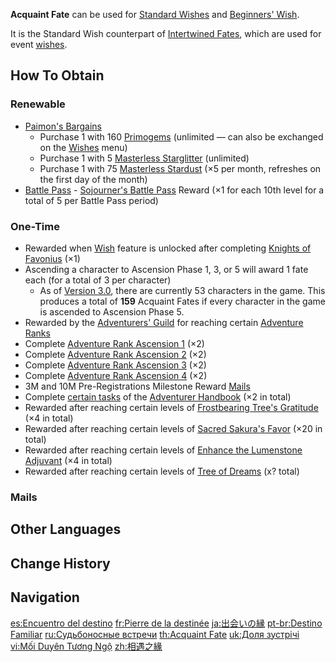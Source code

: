 {{Item Infobox
|id           = 000224
|image        = Item Acquaint Fate.png
|type         = Wishing Items
|invCategory  = Precious Items
|quality      = 5
|description  = A seed that lights up the night. No matter the distance apart, guided by the stone's glimmer, the fated will meet under the stars.
|source1      = [[Adventure Rank]] [[Adventure Rank/Adventurers' Guild Rewards|Rewards]]
|source2      = [[Paimon's Bargains]]
|source3      = [[Character#Ascensions|Ascending Characters]] to Ascension Phase 1/3/5
|source4      = [[Sojourner's Battle Pass]]
|source5      = 
}}
'''Acquaint Fate''' can be used for [[Wanderlust Invocation|Standard Wishes]] and [[Beginners' Wish]].

It is the Standard Wish counterpart of [[Intertwined Fate]]s, which are used for event [[wishes]].

==How To Obtain==
===Renewable===
*[[Paimon's Bargains]]
**Purchase 1 with 160 [[Primogem]]s (unlimited &mdash; can also be exchanged on the [[Wishes]] menu)
**Purchase 1 with 5 [[Masterless Starglitter]] (unlimited)
**Purchase 1 with 75 [[Masterless Stardust]] (×5 per month, refreshes on the first day of the month)
*[[Battle Pass]] - [[Sojourner's Battle Pass]] Reward (×1 for each 10th level for a total of 5 per Battle Pass period)

===One-Time===
*Rewarded when [[Wishes|Wish]] feature is unlocked after completing [[Knights of Favonius (Quest)|Knights of Favonius]] (×1)
*Ascending a character to Ascension Phase 1, 3, or 5 will award 1 fate each (for a total of 3 per character)
**As of [[Version 3.0]], there are currently 53 characters in the game. This produces a total of '''159''' Acquaint Fates if every character in the game is ascended to Ascension Phase 5.
*Rewarded by the [[Adventurers' Guild]] for reaching certain [[Adventure Rank]]s
*Complete [[Adventure Rank Ascension 1]] (×2)
*Complete [[Adventure Rank Ascension 2]] (×2)
*Complete [[Adventure Rank Ascension 2|Adventure Rank Ascension 3]] (×2)
*Complete [[Adventure Rank Ascension 4]] (×2)
*3M and 10M Pre-Registrations Milestone Reward [[Mail]]s
*Complete [[Adventurer Handbook/Chapter Rewards|certain tasks]] of the [[Adventurer Handbook]] (×2 in total)
*Rewarded after reaching certain levels of [[Frostbearing Tree's Gratitude]] (×4 in total)
*Rewarded after reaching certain levels of [[Sacred Sakura's Favor]] (×20 in total)
*Rewarded after reaching certain levels of [[Enhance the Lumenstone Adjuvant]] (×4 in total)
*Rewarded after reaching certain levels of [[Tree of Dreams]] (x? total)

===Mails===
{{Mail Attachments by Category List}}

==Other Languages==
{{Other Languages
|en      = Acquaint Fate
|zhs     = 相遇之缘
|zhs_rm  = Xiāngyù Zhīyuán
|zht     = 相遇之緣
|zht_rm  = Xiāngyù Zhīyuán
|zh_tl   = Fate of Meeting
|ja      = {{Rubi|出|で|会|あ|い|&nbsp;|の|&nbsp;|縁|えん}}
|ja_rm   = Deai no En
|ja_tl   = Fate of Meeting
|ko      = 만남의 인연
|ko_rm   = Mannam-ui Inyeon
|ko_tl   = Relationship Of Meeting
|es      = Encuentro del destino
|es_tl   = Meeting of Destiny
|fr      = Pierre de la destinée
|fr_tl   = Stone of Fate
|ru      = Судьбоносные встречи
|ru_tl   = Fateful Meetings
|th      = Acquaint Fate
|vi      = Mối Duyên Tương Ngộ
|vi_tl   = 
|de      = Vorbestimmtes Schicksal
|de_tl   = Predestined Fate
|id      = Acquaint Fate
|pt      = Destino Familiar
|pt_tl   = 
|tr      = Buluşma Yazgısı
|tr_tl   = 
|it      = Incontro predestinato
|it_tl   = Predestined Meeting
}}

==Change History==
{{Change History|1.0}}

==Navigation==
{{Precious Navbox|Item}}

[[es:Encuentro del destino]]
[[fr:Pierre de la destinée]]
[[ja:出会いの縁]]
[[pt-br:Destino Familiar]]
[[ru:Судьбоносные встречи]]
[[th:Acquaint Fate]]
[[uk:Доля зустрічі]]
[[vi:Mối Duyên Tương Ngộ]]
[[zh:相遇之緣]]